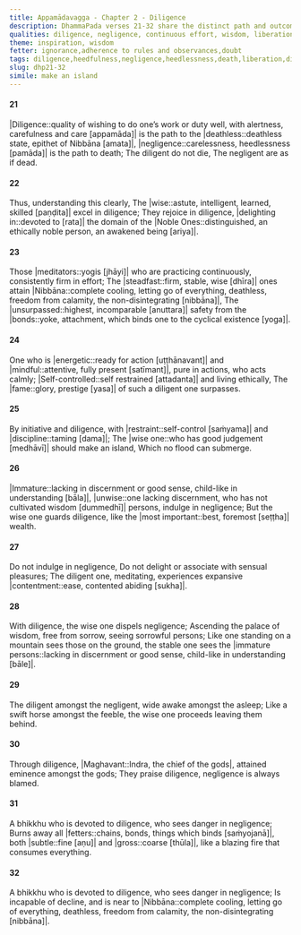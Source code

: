 ```yaml
---
title: Appamādavagga - Chapter 2 - Diligence
description: DhammaPada verses 21-32 share the distinct path and outcomes of diligence and negligence. On seeing this clearly, the wise guard diligence like the most important wealth. One devoted to diligence burns away all fetters, is incapable of decline, and is near to Nibbāna.
qualities: diligence, negligence, continuous effort, wisdom, liberation, rousing of energy, self-control, sorrow-free, contentment
theme: inspiration, wisdom
fetter: ignorance,adherence to rules and observances,doubt
tags: diligence,heedfulness,negligence,heedlessness,death,liberation,diligence,wisdom,nibbāna,meditation
slug: dhp21-32
simile: make an island
---
```


#### 21

|Diligence::quality of wishing to do one’s work or duty well, with alertness, carefulness and care [appamāda]| is the path to the |deathless::deathless state, epithet of Nibbāna [amata]|,
|negligence::carelessness, heedlessness [pamāda]| is the path to death;
The diligent do not die,
The negligent are as if dead.

#### 22

Thus, understanding this clearly,
The |wise::astute, intelligent, learned, skilled [paṇḍita]| excel in diligence;
They rejoice in diligence,
|delighting in::devoted to [rata]| the domain of the |Noble Ones::distinguished, an ethically noble person, an awakened being [ariya]|.

#### 23

Those |meditators::yogis [jhāyi]| who are practicing continuously,
consistently firm in effort;
The |steadfast::firm, stable, wise [dhīra]| ones attain |Nibbāna::complete cooling, letting go of everything, deathless, freedom from calamity, the non-disintegrating [nibbāna]|,
The |unsurpassed::highest, incomparable [anuttara]| safety from the |bonds::yoke, attachment, which binds one to the cyclical existence [yoga]|.

#### 24

One who is |energetic::ready for action [uṭṭhānavant]| and |mindful::attentive, fully present [satīmant]|,
pure in actions, who acts calmly;
|Self-controlled::self restrained [attadanta]| and living ethically,
The |fame::glory, prestige [yasa]| of such a diligent one surpasses.

#### 25

By initiative and diligence,
with |restraint::self-control [saṁyama]| and |discipline::taming [dama]|;
The |wise one::who has good judgement [medhāvī]| should make an island,
Which no flood can submerge.

#### 26

|Immature::lacking in discernment or good sense, child-like in understanding [bāla]|, |unwise::one lacking discernment, who has not cultivated wisdom [dummedhī]| persons,
indulge in negligence;
But the wise one guards diligence,
like the |most important::best, foremost [seṭṭha]| wealth.

#### 27

Do not indulge in negligence,
Do not delight or associate with sensual pleasures;
The diligent one, meditating,
experiences expansive |contentment::ease, contented abiding [sukha]|.

#### 28

With diligence,
the wise one dispels negligence;
Ascending the palace of wisdom,
free from sorrow, seeing sorrowful persons;
Like one standing on a mountain sees those on the ground,
the stable one sees the |immature persons::lacking in discernment or good sense, child-like in understanding [bāle]|.

#### 29

The diligent amongst the negligent,
wide awake amongst the asleep;
Like a swift horse amongst the feeble,
the wise one proceeds leaving them behind.

#### 30

Through diligence, |Maghavant::Indra, the chief of the gods|,
attained eminence amongst the gods;
They praise diligence,
negligence is always blamed.

#### 31

A bhikkhu who is devoted to diligence,
who sees danger in negligence;
Burns away all |fetters::chains, bonds, things which binds [saṁyojanā]|, both |subtle::fine [aṇu]| and |gross::coarse [thūla]|,
like a blazing fire that consumes everything.

#### 32

A bhikkhu who is devoted to diligence,
who sees danger in negligence;
Is incapable of decline,
and is near to |Nibbāna::complete cooling, letting go of everything, deathless, freedom from calamity, the non-disintegrating [nibbāna]|.